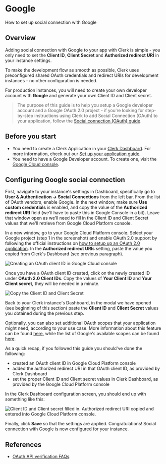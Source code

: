 # Google

How to set up social connection with Google

## Overview

Adding social connection with Google to your app with Clerk is simple - you only need to set the **Client ID**, **Client Secret** and **Authorized redirect URI** in your instance settings.

To make the development flow as smooth as possible, Clerk uses  preconfigured shared OAuth credentials and redirect URIs for development instances - no other configuration is needed.

For production instances, you will need to create your own developer account with **Google** and generate your own Client ID and Client secret.

> The purpose of this guide is to help you setup a Google developer account  and a Google OAuth 2.0 project - if you're looking for step-by-step  instructions using Clerk to add Social Connection (OAuth) to your  application, follow the [Social connection (OAuth) guide](https://clerk.com/docs/authentication/social-connections-oauth).

## Before you start

- You need to create a Clerk Application in your [Clerk Dashboard](https://dashboard.clerk.dev/). For more information, check out our [Set up your application guide](/get-started/setup-clerk).
- You need to have a Google Developer account. To create one, visit the [Google Cloud console](https://console.developers.google.com/).

## Configuring Google social connection

First, navigate to your instance's settings in Dashboard, specifically go to **User & Authentication -> Social Connections** from the left bar. From the list of OAuth vendors, enable Google. In the next window, make sure **Use custom credentials** is enabled, and copy the value of the **Authorized redirect URI** field (we'll have to paste this in Google Console in a bit). Leave that window open as we'll need to fill in the Client ID and Client Secret  values that we'll retrieve from Google Cloud Platform console.

In a new window, go to your Google Cloud Platform console. Select your  Google project (step 1 in the screenshot) and enable OAuth 2.0 support  by following the official instructions on [how to setup up an OAuth 2.0 application](https://support.google.com/cloud/answer/6158849?hl=en). In the **Authorized redirect URIs** setting, paste the value you copied from Clerk's Dashboard (see previous paragraph).

![Creating an OAuth client ID in Google Cloud console](/docs/images/authentication-providers/google/700f6f127f579f46032602391223bb42bd807b06-1696x992.png)

Once you have a OAuth client ID created, click on the newly created ID under **OAuth 2.0 Client IDs**. Copy the values of **Your Client ID** and **Your Client secret,** they will be needed in a minute.

![Copy the Client ID and Client Secret](/docs/images/authentication-providers/google/097b6afe678dc7c07efe5e6fc5ca78b46a002ee5-1696x992.png)

Back to your Clerk instance's Dashboard, in the modal we have opened (see beginning of this section) paste the **Client ID** and **Client Secret** values you obtained during the previous step.

Optionally, you can also set additional OAuth scopes that your application might  need, according to your use case. More information about this feature  can be found [here](https://clerk.dev/docs/how-to/social-login-oauth), while the list of Google's available scopes can be found [here](https://developers.google.com/identity/protocols/oauth2/scopes).

As a quick recap, if you followed this guide you should've done the following:

- created an OAuth client ID in Google Cloud Platform console
- added the authorized redirect URI in that OAuth client ID, as provided by Clerk Dashboard
- set the proper Client ID and Client secret values in Clerk Dashboard, as provided by the Google Cloud Platform console

In the Clerk Dashboard configuration screen, you should end up with something like this:

![Client ID and Client secret filled in. Authorized redirect URI copied and entered into Google Cloud Platform console.](/docs/images/authentication-providers/google/8bf67be45ecccaf962a881fb09a61ed810e818cf-563x869.png)

Finally, click **Save** so that the settings are applied. Congratulations! Social connection with Google is now configured for your instance.

## References

- [OAuth API verification FAQs](https://support.google.com/cloud/answer/9110914#)
